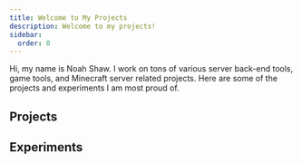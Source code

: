 ```yaml
---
title: Welcome to My Projects
description: Welcome to my projects!
sidebar:
  order: 0
---
```


Hi, my name is Noah Shaw.  I work on tons of various server back-end tools, game tools, and Minecraft server related projects.  Here are some of the projects and experiments I am most proud of.

## Projects

<CardGrid>
    <Card title="Daylin Microservices" href="https://google.com">
      <DaylinMicroCard/>
    </Card>
    <LinkCard title="Forte Engine" href="https://google.com" />
    <LinkCard title="Nebulous Engine" href="https://google.com" />
    <LinkCard title="Meld" href="https://google.com" />
    <LinkCard title="Cubic" href="https://google.com" />
    <LinkCard title="Paper RPG Toolkit" href="https://google.com" />
</CardGrid>

## Experiments

<CardGrid>
    <LinkCard title="Abstract Mesh" href="https://google.com" />
    <LinkCard title="Kevin Engine" href="https://google.com" />
    <LinkCard title="daylightlang" href="https://google.com" />
    <LinkCard title="Web Stream Engine" href="https://google.com" />
</CardGrid>
